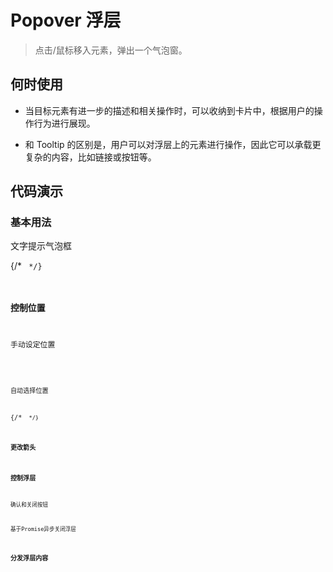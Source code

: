 # Popover 浮层

> 点击/鼠标移入元素，弹出一个气泡窗。

## 何时使用

* 当目标元素有进一步的描述和相关操作时，可以收纳到卡片中，根据用户的操作行为进行展现。

* 和 Tooltip 的区别是，用户可以对浮层上的元素进行操作，因此它可以承载更复杂的内容，比如链接或按钮等。

## 代码演示

### 基本用法

文字提示气泡框

{/* <code src='@examples/popover/basic' /> */}

### 控制位置

手动设定位置

<code src='@examples/popover/custom' />

自动选择位置

{/* <code src='@examples/popover/auto' /> */}

### 更改箭头

### 控制浮层



确认和关闭按钮

基于Promise异步关闭浮层

### 分发浮层内容